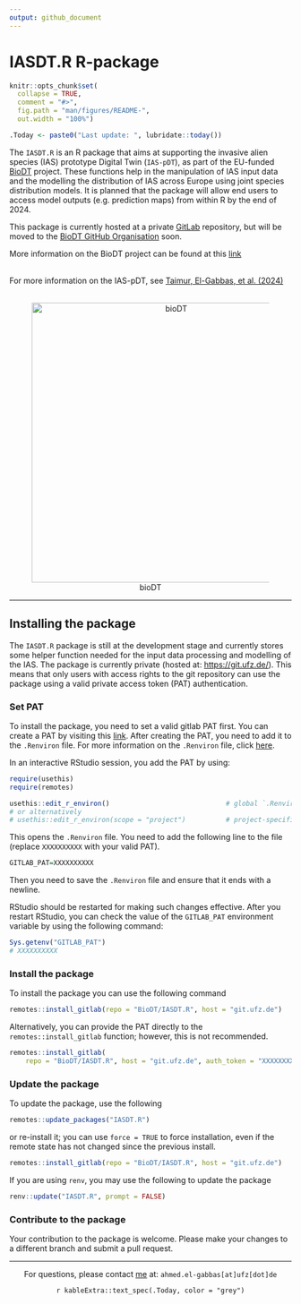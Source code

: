 ```yaml
---
output: github_document
---
```


# IASDT.R R-package

```r
knitr::opts_chunk$set(
  collapse = TRUE,
  comment = "#>",
  fig.path = "man/figures/README-",
  out.width = "100%")

.Today <- paste0("Last update: ", lubridate::today())
```

The `IASDT.R` is an R package that aims at supporting the invasive alien species (IAS) prototype Digital Twin (`IAS-pDT`), as part of the EU-funded [BioDT](https://biodt.eu/) project. These functions help in the manipulation of IAS input data and the modelling the distribution of IAS across Europe using joint species distribution models. It is planned that the package will allow end users to access model outputs (e.g. prediction maps) from within R by the end of 2024.

This package is currently hosted at a private [GitLab](https://git.ufz.de/biodt/IASDT.R) repository, but will be moved to the [BioDT GitHub Organisation](https://github.com/BioDT) soon.

More information on the BioDT project can be found at this [link](https://biodt.eu/) <br/><br/>

For more information on the IAS-pDT, see [Taimur, El-Gabbas, et al. (2024)](https://doi.org/10.3897/rio.10.e124579) <br/><br/>

<center>![bioDT](https://git.ufz.de/uploads/-/system/group/avatar/4444/biodt.png){width="500"}</center>

<hr>

## Installing the package

The `IASDT.R` package is still at the development stage and currently stores some helper function needed for the input data processing and modelling of the IAS. The package is currently private (hosted at: <https://git.ufz.de/>). This means that only users with access rights to the git repository can use the package using a valid private access token (PAT) authentication.

### Set PAT

To install the package, you need to set a valid gitlab PAT first. You can create a PAT by visiting this [link](
https://git.ufz.de/biodt/IASDT.R/-/settings/access_tokens). After creating the PAT, you need to add it to the `.Renviron` file. For more information on the `.Renviron` file, click [here](https://support.posit.co/hc/en-us/articles/360047157094-Managing-R-with-Rprofile-Renviron-Rprofile-site-Renviron-site-rsession-conf-and-repos-conf).

In an interactive RStudio session, you add the PAT by using:

```r
require(usethis)
require(remotes)
```

```r
usethis::edit_r_environ()                             # global `.Renviron` file
# or alternatively
# usethis::edit_r_environ(scope = "project")          # project-specific settings
```

This opens the `.Renviron` file. You need to add the following line to the file (replace `XXXXXXXXXX` with your valid PAT).

```r
GITLAB_PAT=XXXXXXXXXX
```

Then you need to save the `.Renviron` file and ensure that it ends with a newline.

RStudio should be restarted for making such changes effective. After you restart RStudio, you can check the value of the `GITLAB_PAT` environment variable by using the following command:

```r
Sys.getenv("GITLAB_PAT")
# XXXXXXXXXX
```

### Install the package

To install the package you can use the following command

```r
remotes::install_gitlab(repo = "BioDT/IASDT.R", host = "git.ufz.de")
```

Alternatively, you can provide the PAT directly to the `remotes::install_gitlab` function; however, this is not recommended.

```r
remotes::install_gitlab(
    repo = "BioDT/IASDT.R", host = "git.ufz.de", auth_token = "XXXXXXXXXX")
```

### Update the package

To update the package, use the following

```r
remotes::update_packages("IASDT.R")
```

or re-install it; you can use `force = TRUE` to force installation, even if the remote state has not changed since the previous install.

```r
remotes::install_gitlab(repo = "BioDT/IASDT.R", host = "git.ufz.de")
```

If you are using `renv`, you may use the following to update the package

```r
renv::update("IASDT.R", prompt = FALSE)
```

### Contribute to the package

Your contribution to the package is welcome. Please make your changes to a different branch and submit a pull request.

<hr>

<center>
For questions, please contact [me](https://elgabbas.netlify.app/) at: `ahmed.el-gabbas[at]ufz[dot]de`

`r kableExtra::text_spec(.Today, color = "grey")`

</center>
